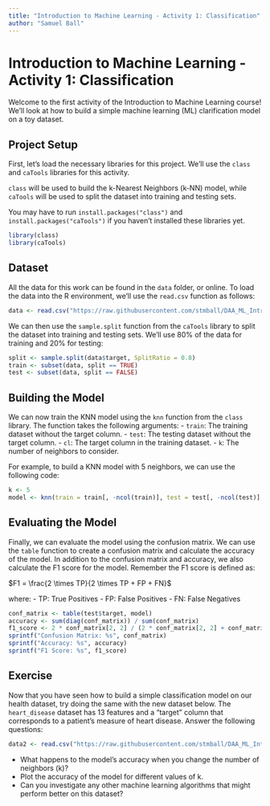 ```yaml
---
title: "Introduction to Machine Learning - Activity 1: Classification"
author: "Samuel Ball"
---
```

# Introduction to Machine Learning - Activity 1: Classification

Welcome to the first activity of the Introduction to Machine Learning course! We'll look at how to build a simple machine learning (ML) clarification model on a toy dataset.

## Project Setup

First, let's load the necessary libraries for this project. We'll use the `class` and `caTools` libraries for this activity.

`class` will be used to build the k-Nearest Neighbors (k-NN) model, while `caTools` will be used to split the dataset into training and testing sets.

You may have to run `install.packages("class")` and `install.packages("caTools")` if you haven't installed these libraries yet.

```r
library(class)
library(caTools)
```

## Dataset 

All the data for this work can be found in the `data` folder, or online. To load the data into the R environment, we'll use the `read.csv` function as follows:

```r
data <- read.csv("https://raw.githubusercontent.com/stmball/DAA_ML_Intro/refs/heads/main/data/classification/breast_cancer.csv")
```

We can then use the `sample.split` function from the `caTools` library to split the dataset into training and testing sets. We'll use 80% of the data for training and 20% for testing:

```r
split <- sample.split(data$target, SplitRatio = 0.8)
train <- subset(data, split == TRUE)
test <- subset(data, split == FALSE)
```

## Building the Model 

We can now train the KNN model using the `knn` function from the `class` library. The function takes the following arguments:
- `train`: The training dataset without the target column.
- `test`: The testing dataset without the target column.
- `cl`: The target column in the training dataset.
- `k`: The number of neighbors to consider.

For example, to build a KNN model with 5 neighbors, we can use the following code:

```r
k <- 5
model <- knn(train = train[, -ncol(train)], test = test[, -ncol(test)], cl = train$target, k = k)
```

## Evaluating the Model 

Finally, we can evaluate the model using the confusion matrix. We can use the `table` function to create a confusion matrix and calculate the accuracy of the model. In addition to the confusion matrix and accuracy, we also calculate the F1 score for the model. Remember the F1 score is defined as: 

$F1 = \frac{2 \times TP}{2 \times TP + FP + FN}$

where:
- TP: True Positives
- FP: False Positives
- FN: False Negatives

```r
conf_matrix <- table(test$target, model)
accuracy <- sum(diag(conf_matrix)) / sum(conf_matrix)
f1_score <- 2 * conf_matrix[2, 2] / (2 * conf_matrix[2, 2] + conf_matrix[2, 1] + conf_matrix[1, 2])
sprintf("Confusion Matrix: %s", conf_matrix)
sprintf("Accuracy: %s", accuracy)
sprintf("F1 Score: %s", f1_score)
```

## Exercise 

Now that you have seen how to build a simple classification model on our health dataset, try doing the same with the new dataset below. The `heart_disease` dataset has 13 features and a "target" column that corresponds to a patient's measure of heart disease. Answer the following questions:

```r
data2 <- read.csv("https://raw.githubusercontent.com/stmball/DAA_ML_Intro/refs/heads/main/data/classification/heart_disease.csv")
```

- What happens to the model's accuracy when you change the number of neighbors (k)?
- Plot the accuracy of the model for different values of k.
- Can you investigate any other machine learning algorithms that might perform better on this dataset?

